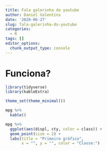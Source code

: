 ```yaml
---
title: Fala galerinha do youtube
author: Daniel Valentins
date: '2020-06-27'
slug: fala-galerinha-do-youtube
categories:
  - R
tags: []
editor_options: 
  chunk_output_type: console
---
```


# Funciona?

```r
library(tidyverse)
library(kableExtra)

theme_set(theme_minimal())
```

```r
mpg %>%
  kable()
```

```r
mpg %>%
  ggplot(aes(displ, cty, color = class)) +
  geom_point(size = 2) +
  labs(title = "Primeiro gráfico",
       x = "", y = "", color = "Classe:")
```

